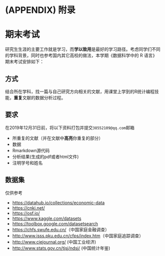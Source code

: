 \cleardoublepage 

# (APPENDIX) 附录 {-}

# 期末考试 {#exams}

研究生生涯的主要工作就是学习，而**学以致用**是最好的学习路径。考虑同学们不同的学科背景，同时也参考国内其它高校的做法，本学期《数据科学中的 R 语言》期末考试安排如下：

## 方式

结合所在学科，找一篇与自己研究方向相关的文献，用课堂上学到的R统计编程技能，**重复**文献的数据分析过程。


## 要求

在2019年12月31日前，将以下资料打包并提交`38552109@qq.com`邮箱

  - 所重复的文献（并在文献中**高亮**你重复的部分）
  - 数据 
  - Rmarkdown源代码
  - 分析结果(生成的pdf或者html文件)
  - 注明学号和姓名
  


## 数据集

仅供参考

- <https://datahub.io/collections/economic-data>
- <https://cnki.net/>
- <https://osf.io/>
- <https://www.kaggle.com/datasets>
- <https://toolbox.google.com/datasetsearch>
- <https://chfs.swufe.edu.cn/>（中国家庭金融调查）
- <http://www.isss.pku.edu.cn/cfps/index.htm>（中国家庭追踪调查）
- <http://www.ciejournal.org/> (中国工业经济)
- <http://www.stats.gov.cn/tjsj/ndsj/> (中国统计年鉴)




